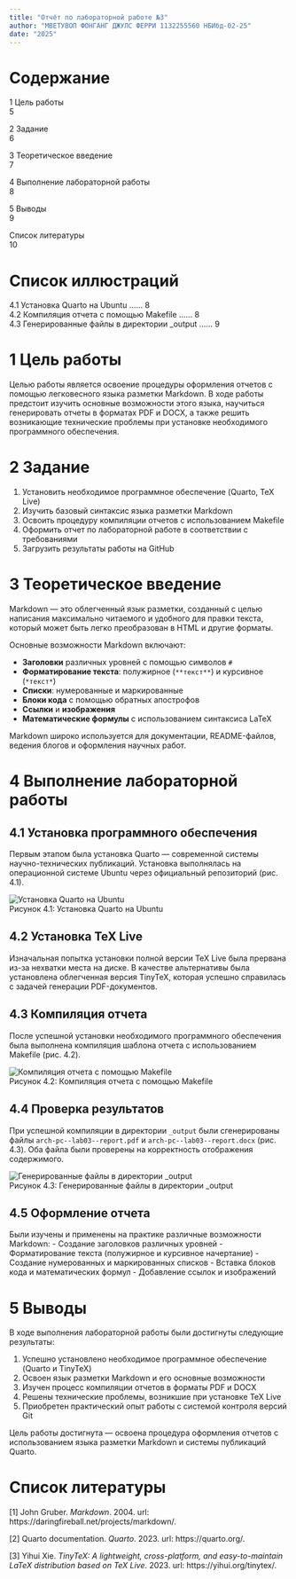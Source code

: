 ```yaml
---
title: "Отчёт по лабораторной работе №3"
author: "МВЕТУВОП ФОНГАНГ ДЖУЛС ФЕРРИ 1132255560 НБИбд-02-25"
date: "2025"
---
```


# Содержание

1 Цель работы  
5  

2 Задание  
6  

3 Теоретическое введение  
7  

4 Выполнение лабораторной работы  
8  

5 Выводы  
9  

Список литературы  
10  

# Список иллюстраций

4.1 Установка Quarto на Ubuntu ...... 8  
4.2 Компиляция отчета с помощью Makefile ...... 8  
4.3 Генерированные файлы в директории _output ...... 9  

# 1 Цель работы

Целью работы является освоение процедуры оформления отчетов с помощью легковесного языка разметки Markdown. В ходе работы предстоит изучить основные возможности этого языка, научиться генерировать отчеты в форматах PDF и DOCX, а также решить возникающие технические проблемы при установке необходимого программного обеспечения.

# 2 Задание

1. Установить необходимое программное обеспечение (Quarto, TeX Live)
2. Изучить базовый синтаксис языка разметки Markdown
3. Освоить процедуру компиляции отчетов с использованием Makefile
4. Оформить отчет по лабораторной работе в соответствии с требованиями
5. Загрузить результаты работы на GitHub

# 3 Теоретическое введение

Markdown — это облегченный язык разметки, созданный с целью написания максимально читаемого и удобного для правки текста, который может быть легко преобразован в HTML и другие форматы.

Основные возможности Markdown включают:

- **Заголовки** различных уровней с помощью символов `#`
- **Форматирование текста**: полужирное (`**текст**`) и курсивное (`*текст*`)
- **Списки**: нумерованные и маркированные
- **Блоки кода** с помощью обратных апострофов
- **Ссылки** и **изображения**
- **Математические формулы** с использованием синтаксиса LaTeX

Markdown широко используется для документации, README-файлов, ведения блогов и оформления научных работ.

# 4 Выполнение лабораторной работы

## 4.1 Установка программного обеспечения

Первым этапом была установка Quarto — современной системы научно-технических публикаций. Установка выполнялась на операционной системе Ubuntu через официальный репозиторий (рис. 4.1).

![Установка Quarto на Ubuntu](image/1_2.png)  
Рисунок 4.1: Установка Quarto на Ubuntu

## 4.2 Установка TeX Live

Изначальная попытка установки полной версии TeX Live была прервана из-за нехватки места на диске. В качестве альтернативы была установлена облегченная версия TinyTeX, которая успешно справилась с задачей генерации PDF-документов.

## 4.3 Компиляция отчета

После успешной установки необходимого программного обеспечения была выполнена компиляция шаблона отчета с использованием Makefile (рис. 4.2).

![Компиляция отчета с помощью Makefile](image/6.png)  
Рисунок 4.2: Компиляция отчета с помощью Makefile

## 4.4 Проверка результатов

При успешной компиляции в директории `_output` были сгенерированы файлы `arch-pc--lab03--report.pdf` и `arch-pc--lab03--report.docx` (рис. 4.3). Оба файла были проверены на корректность отображения содержимого.

![Генерированные файлы в директории _output](image/7.png)  
Рисунок 4.3: Генерированные файлы в директории _output

## 4.5 Оформление отчета

Были изучены и применены на практике различные возможности Markdown:
- Создание заголовков различных уровней
- Форматирование текста (полужирное и курсивное начертание)
- Создание нумерованных и маркированных списков
- Вставка блоков кода и математических формул
- Добавление ссылок и изображений

# 5 Выводы

В ходе выполнения лабораторной работы были достигнуты следующие результаты:

1. Успешно установлено необходимое программное обеспечение (Quarto и TinyTeX)
2. Освоен язык разметки Markdown и его основные возможности
3. Изучен процесс компиляции отчетов в форматы PDF и DOCX
4. Решены технические проблемы, возникшие при установке TeX Live
5. Приобретен практический опыт работы с системой контроля версий Git

Цель работы достигнута — освоена процедура оформления отчетов с использованием языка разметки Markdown и системы публикаций Quarto.

# Список литературы

[1] John Gruber. _Markdown_. 2004. url: https://daringfireball.net/projects/markdown/.

[2] Quarto documentation. _Quarto_. 2023. url: https://quarto.org/.

[3] Yihui Xie. _TinyTeX: A lightweight, cross-platform, and easy-to-maintain LaTeX distribution based on TeX Live_. 2023. url: https://yihui.org/tinytex/.
